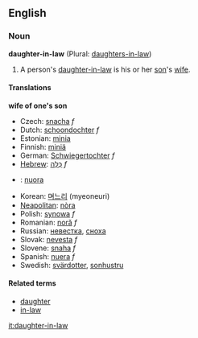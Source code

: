 ==English==
===Noun===
'''daughter-in-law''' (Plural: [[daughters-in-law]])

# A person's [[daughter-in-law]] is his or her [[son]]'s [[wife]].

====Translations====
<!--DefA-->'''wife of one's son'''
{{top}}
<!--languages from A to I go here-->
*Czech: [[snacha]] ''f''
*Dutch: [[schoondochter]] ''f''
*Estonian: [[minia]]
*Finnish: [[miniä]]
*German: [[Schwiegertochter]] ''f''
*[[Hebrew]]: [[כַּלָּה]] ''f''
*{{it}}: [[nuora]] {{f}}
{{mid}}
<!--languages from J to Z go here-->
*Korean: [[며느리]] (myeoneuri)
*[[Neapolitan]]: [[nòra]] {{f}}
*Polish: [[synowa]] ''f''
*Romanian: [[noră]] ''f''
*Russian: [[невестка]], [[сноха]]
*Slovak: [[nevesta]] ''f''
*Slovene: [[snaha]] ''f''
*Spanish: [[nuera]] ''f''
*Swedish: [[svärdotter]], [[sonhustru]]
{{bottom}}

====Related terms====
*[[daughter]]
*[[in-law]]

[[it:daughter-in-law]]